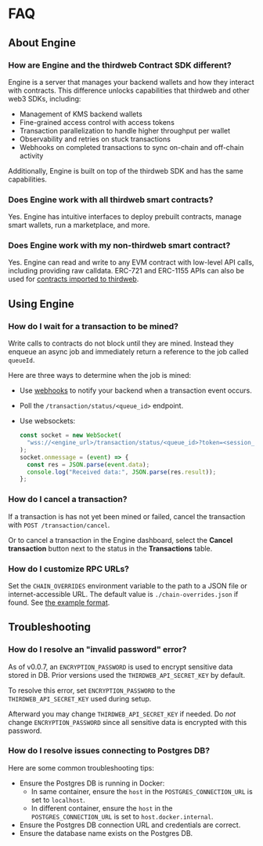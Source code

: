 
# FAQ

## About Engine

### How are Engine and the thirdweb Contract SDK different?

Engine is a server that manages your backend wallets and how they interact with contracts. This difference unlocks capabilities that thirdweb and other web3 SDKs, including:

- Management of KMS backend wallets
- Fine-grained access control with access tokens
- Transaction parallelization to handle higher throughput per wallet
- Observability and retries on stuck transactions
- Webhooks on completed transactions to sync on-chain and off-chain activity

Additionally, Engine is built on top of the thirdweb SDK and has the same capabilities.

### Does Engine work with all thirdweb smart contracts?

Yes. Engine has intuitive interfaces to deploy prebuilt contracts, manage smart wallets, run a marketplace, and more.

### Does Engine work with my non-thirdweb smart contract?

Yes. Engine can read and write to any EVM contract with low-level API calls, including providing raw calldata. ERC-721 and ERC-1155 APIs can also be used for [contracts imported to thirdweb](https://support.thirdweb.com/smart-contracts/rtHYyzspnPaHmmANmJQz1k/importing-non-thirdweb-contracts-into-the-dashboard/hELLjgTc8TWrMdMEQkm2Es).

## Using Engine

### How do I wait for a transaction to be mined?

Write calls to contracts do not block until they are mined. Instead they enqueue an async job and immediately return a reference to the job called `queueId`.

Here are three ways to determine when the job is mined:

- Use [webhooks](/infrastructure/engine/features/webhooks) to notify your backend when a transaction event occurs.
- Poll the `/transaction/status/<queue_id>` endpoint.
- Use websockets:

  ```js
  const socket = new WebSocket(
  	"wss://<engine_url>/transaction/status/<queue_id>?token=<session_token>",
  );
  socket.onmessage = (event) => {
  	const res = JSON.parse(event.data);
  	console.log("Received data:", JSON.parse(res.result));
  };
  ```

### How do I cancel a transaction?

If a transaction is has not yet been mined or failed, cancel the transaction with `POST /transaction/cancel`.

Or to cancel a transaction in the Engine dashboard, select the **Cancel transaction** button next to the status in the **Transactions** table.

<DocImage src={cancelTxImage} />

### How do I customize RPC URLs?

Set the `CHAIN_OVERRIDES` environment variable to the path to a JSON file or internet-accessible URL. The default value is `./chain-overrides.json` if found. See <a href="https://github.com/thirdweb-dev/engine/blob/main/chain-overrides.example.json" target="_blank">the example format</a>.

## Troubleshooting

### How do I resolve an "invalid password" error?

As of v0.0.7, an `ENCRYPTION_PASSWORD` is used to encrypt sensitive data stored in DB. Prior versions used the `THIRDWEB_API_SECRET_KEY` by default.

To resolve this error, set `ENCRYPTION_PASSWORD` to the `THIRDWEB_API_SECRET_KEY` used during setup.

Afterward you may change `THIRDWEB_API_SECRET_KEY` if needed. Do _not_ change `ENCRYPTION_PASSWORD` since all sensitive data is encrypted with this password.

### How do I resolve issues connecting to Postgres DB?

Here are some common troubleshooting tips:

- Ensure the Postgres DB is running in Docker:
  - In same container, ensure the `host` in the `POSTGRES_CONNECTION_URL` is set to `localhost`.
  - In different container, ensure the `host` in the `POSTGRES_CONNECTION_URL` is set to `host.docker.internal`.
- Ensure the Postgres DB connection URL and credentials are correct.
- Ensure the database name exists on the Postgres DB.
